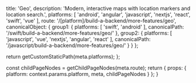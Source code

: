 
  title: 'Geo',
  description: 'Modern, interactive maps with location markers and location search.',
  platforms: [
    'android',
    'angular',
    'javascript',
    'nextjs',
    'react',
    'swift',
    'vue'
  ],
  route: '/[platform]/build-a-backend/more-features/geo',
  canonicalObject: {
    group1: {
      platforms: [
        'swift',
        'android'
      ],
      canonicalPath: '/swift/build-a-backend/more-features/geo/'
    },
    group2: {
      platforms: [
        'javascript',
        'vue',
        'nextjs',
        'angular',
        'react'
      ],
      canonicalPath: '/javascript/build-a-backend/more-features/geo/'
    }
  }
};

  return getCustomStaticPath(meta.platforms);
};

  const childPageNodes = getChildPageNodes(meta.route);
  return {
    props: {
      platform: context.params.platform,
      meta,
      childPageNodes
    }
  };
}

<Overview childPageNodes={props.childPageNodes} />
